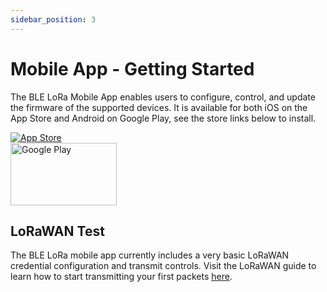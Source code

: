 ```yaml
---
sidebar_position: 3
---
```


# Mobile App - Getting Started 

The BLE LoRa Mobile App enables users to configure, control, and update the firmware of the supported devices.
It is available for both iOS on the App Store and Android on Google Play, see the store links below to install.


<div style={{textAlign: 'center'}}>
    <a href='https://apps.apple.com/us/app/ble-lora/id1606223340'>
        <img
        src={require('../../static/img/mobile-app/app-store-badge.png').default}
        alt="App Store "
        />
    </a>
</div>
<div style={{textAlign: 'center'}}>
    <a href='https://play.google.com/store/apps/details?id=com.blelora.blelora_app'>
        <img
        src={require('../../static/img/mobile-app/google-play-badge.png').default}
        alt="Google Play "
        width="170" height="100"
        />
    </a>
</div>

## LoRaWAN Test
The BLE LoRa mobile app currently includes a very basic LoRaWAN credential configuration and transmit controls.
Visit the LoRaWAN guide to learn how to start transmitting your first packets [here](/docs/mobile-app/lorawan).
